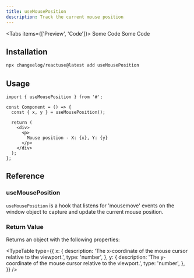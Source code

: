 ```yaml
---
title: useMousePosition
description: Track the current mouse position
---
```


<Tabs items={['Preview', 'Code']}>
  <Tab value="Preview">Some Code</Tab>
  <Tab value="Code">Some Code</Tab>
</Tabs>

## Installation

```bash
npx changeelog/reactuse@latest add useMousePosition
```

## Usage

```tsx
import { useMousePosition } from '#';

const Component = () => {
  const { x, y } = useMousePosition();

  return (
    <div>
      <p>
        Mouse position - X: {x}, Y: {y}
      </p>
    </div>
  );
};
```

## Reference

### useMousePosition

`useMousePosition` is a hook that listens for 'mousemove' events on the window object to capture and update the current mouse position. 

### Return Value

Returns an object with the following properties:

<TypeTable
  type={{
    x: {
      description:
        'The x-coordinate of the mouse cursor relative to the viewport.',
      type: 'number',
    },
    y: {
      description:
        'The y-coordinate of the mouse cursor relative to the viewport.',
      type: 'number',
    },
  }}
/>
